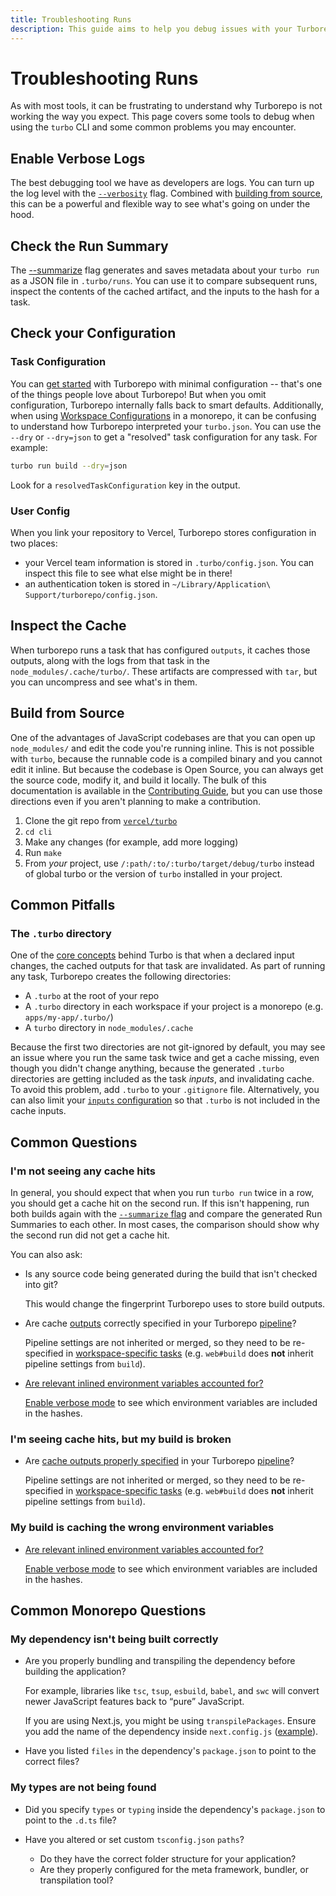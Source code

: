 ```yaml
---
title: Troubleshooting Runs
description: This guide aims to help you debug issues with your Turborepo builds and configuration.
---
```


# Troubleshooting Runs

As with most tools, it can be frustrating to understand why Turborepo
is not working the way you expect. This page covers some tools to debug when
using the `turbo` CLI and some common problems you may encounter.

## Enable Verbose Logs

The best debugging tool we have as developers are logs. You can turn up the log
level with the [`--verbosity`][1] flag. Combined with [building from
source][3], this can be a powerful and flexible way to see what's going on under
the hood.

## Check the Run Summary

The [--summarize][r-summarize] flag generates and saves metadata about your `turbo run`
as a JSON file in `.turbo/runs`. You can use it to compare subsequent runs, inspect
the contents of the cached artifact, and the inputs to the hash for a task.

## Check your Configuration

### Task Configuration

You can [get started][7] with Turborepo with minimal configuration -- that's one
of the things people love about Turborepo! But when you omit configuration,
Turborepo internally falls back to smart defaults. Additionally, when using
[Workspace Configurations][d-config-workspaces] in a monorepo, it can be
confusing to understand how Turborepo interpreted your `turbo.json`. You can use
the `--dry` or `--dry=json` to get a "resolved" task configuration for any task.
For example:

```bash
turbo run build --dry=json
```

Look for a `resolvedTaskConfiguration` key in the output.

### User Config

When you link your repository to Vercel, Turborepo stores configuration in two places:

- your Vercel team information is stored in `.turbo/config.json`. You can
  inspect this file to see what else might be in there!
- an authentication token is stored in
  `~/Library/Application\ Support/turborepo/config.json`.

## Inspect the Cache

When turborepo runs a task that has configured `outputs`, it caches those
outputs, along with the logs from that task in the `node_modules/.cache/turbo/`.
These artifacts are compressed with `tar`, but you can uncompress and see what's
in them.

## Build from Source

One of the advantages of JavaScript codebases are that you can open up
`node_modules/` and edit the code you're running inline. This is not possible
with `turbo`, because the runnable code is a compiled binary and you cannot edit
it inline. But because the codebase is Open Source, you can always get
the source code, modify it, and build it locally. The bulk of this
documentation is available in the [Contributing Guide][4], but you can use those
directions even if you aren't planning to make a contribution.

1. Clone the git repo from [`vercel/turbo`][source]
1. `cd cli`
1. Make any changes (for example, add more logging)
1. Run `make`
1. From _your_ project, use `/:path/:to/:turbo/target/debug/turbo` instead of global
   turbo or the version of `turbo` installed in your project.

## Common Pitfalls

### The `.turbo` directory

One of the [core concepts][2] behind Turbo is that when a declared input
changes, the cached outputs for that task are invalidated. As part of running any task,
Turborepo creates the following directories:

- A `.turbo` at the root of your repo
- A `.turbo` directory in each workspace if your project is a monorepo (e.g. `apps/my-app/.turbo/`)
- A `turbo` directory in `node_modules/.cache`

Because the first two directories are not git-ignored by default, you may see an
issue where you run the same task twice and get a cache missing, even though you
didn't change anything, because the generated `.turbo` directories are getting included as
the task _inputs_, and invalidating cache. To avoid this problem, add `.turbo` to your
`.gitignore` file. Alternatively, you can also limit your [`inputs` configuration][r-inputs-config]
so that `.turbo` is not included in the cache inputs.

## Common Questions

### I'm not seeing any cache hits

In general, you should expect that when you run `turbo run` twice in a row, you should get a
cache hit on the second run. If this isn't happening, run both builds again with the [`--summarize`
flag][r-summarize] and compare the generated Run Summaries to each other. In most cases, the
comparison should show why the second run did not get a cache hit.

You can also ask:

- Is any source code being generated during the build that isn't checked into git?

  This would change the fingerprint Turborepo uses to store build outputs.

- Are cache [outputs][d-config-outputs] correctly specified in your Turborepo [pipeline][d-def-pipeline]?

  Pipeline settings are not inherited or merged, so they need to be
  re-specified in [workspace-specific tasks][d-workspace-tasks] (e.g. `web#build` does
  **not** inherit pipeline settings from `build`).

- [Are relevant inlined environment variables accounted for?][12]

  [Enable verbose mode][5] to see which environment variables are included in the hashes.

### I'm seeing cache hits, but my build is broken

- Are [cache outputs properly specified][d-config-outputs] in your Turborepo [pipeline][d-def-pipeline]?

  Pipeline settings are not inherited or merged, so they need to be
  re-specified in [workspace-specific tasks][d-workspace-tasks] (e.g. `web#build` does
  **not** inherit pipeline settings from `build`).

### My build is caching the wrong environment variables

- [Are relevant inlined environment variables accounted for?][12]

  [Enable verbose mode][5] to see which environment variables are included in the hashes.

## Common Monorepo Questions

### My dependency isn't being built correctly

- Are you properly bundling and transpiling the dependency before building the application?

  For example, libraries like `tsc`, `tsup`, `esbuild`, `babel`, and `swc`
  will convert newer JavaScript features back to “pure” JavaScript.

  If you are using Next.js, you might be using `transpilePackages`. Ensure you
  add the name of the dependency inside `next.config.js` ([example][17]).

- Have you listed `files` in the dependency's `package.json` to point to the correct files?

### My types are not being found

- Did you specify `types` or `typing` inside the dependency's `package.json` to
  point to the `.d.ts` file?

- Have you altered or set custom `tsconfig.json` `paths`?
  - Do they have the correct folder structure for your application?
  - Are they properly configured for the meta framework, bundler, or transpilation tool?

[1]: /repo/docs/reference/command-line-reference#--verbosity
[2]: /repo/docs/core-concepts/caching
[3]: #build-from-source
[4]: https://github.com/vercel/turbo/blob/main/CONTRIBUTING.md
[5]: #enable-verbose-logs
[7]: /repo/docs/getting-started
[9]: /repo/docs/reference/command-line-reference#turbo-link
[12]: /repo/docs/core-concepts/caching/environment-variable-inputs
[17]: https://github.com/vercel/turbo/blob/main/examples/basic/apps/docs/next.config.js#L1
[d-workspace-tasks]: /repo/docs/core-concepts/monorepos/running-tasks#specific-workspace-tasks
[d-config-workspaces]: /repo/docs/core-concepts/monorepos/configuring-workspaces
[d-config-outputs]: /repo/docs/core-concepts/caching/what-to-cache
[d-def-pipeline]: /repo/docs/core-concepts/monorepos/running-tasks#defining-a-pipeline
[source]: https://github.com/vercel/turbo
[r-inputs-config]: /repo/docs/reference/configuration#inputs
[r-summarize]: /repo/docs/reference/command-line-reference#--summarize

